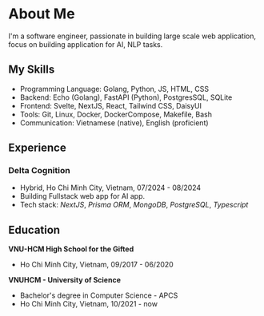 # About Me

I'm a software engineer, passionate in building large scale web application, focus on building application for AI, NLP tasks.

## My Skills

- Programming Language: Golang, Python, JS, HTML, CSS
- Backend: Echo (Golang), FastAPI (Python), PostgresSQL, SQLite
- Frontend: Svelte, NextJS, React, Tailwind CSS, DaisyUI
- Tools: Git, Linux, Docker, DockerCompose, Makefile, Bash
- Communication: Vietnamese (native), English (proficient)

## Experience

### Delta Cognition

- Hybrid, Ho Chi Minh City, Vietnam, 07/2024 - 08/2024
- Building Fullstack web app for AI app.
- Tech stack: _NextJS_, _Prisma ORM_, _MongoDB_, _PostgreSQL_, _Typescript_

## Education

**VNU-HCM High School for the Gifted**

- Ho Chi Minh City, Vietnam, 09/2017 - 06/2020

**VNUHCM - University of Science**

- Bachelor's degree in Computer Science - APCS
- Ho Chi Minh City, Vietnam, 10/2021 - now
